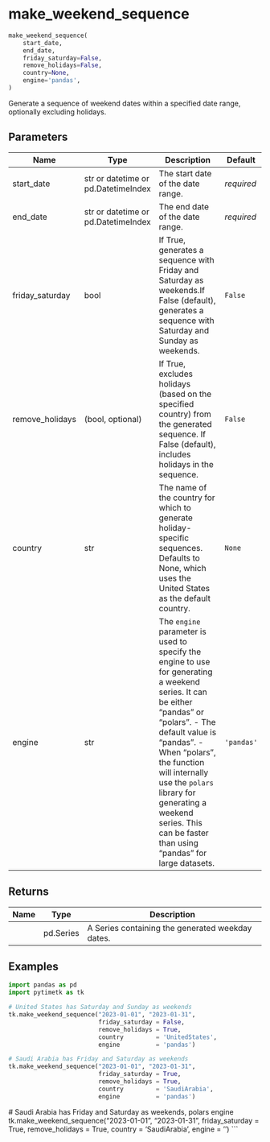 # make_weekend_sequence { #pytimetk.make_weekend_sequence }

```python
make_weekend_sequence(
    start_date,
    end_date,
    friday_saturday=False,
    remove_holidays=False,
    country=None,
    engine='pandas',
)
```

Generate a sequence of weekend dates within a specified date range, 
optionally excluding holidays.

## Parameters {.doc-section .doc-section-parameters}

| Name            | Type                                | Description                                                                                                                                                                                                                                                                                                                                       | Default    |
|-----------------|-------------------------------------|---------------------------------------------------------------------------------------------------------------------------------------------------------------------------------------------------------------------------------------------------------------------------------------------------------------------------------------------------|------------|
| start_date      | str or datetime or pd.DatetimeIndex | The start date of the date range.                                                                                                                                                                                                                                                                                                                 | _required_ |
| end_date        | str or datetime or pd.DatetimeIndex | The end date of the date range.                                                                                                                                                                                                                                                                                                                   | _required_ |
| friday_saturday | bool                                | If True, generates a sequence with Friday and Saturday as weekends.If  False (default), generates a sequence with Saturday and Sunday as  weekends.                                                                                                                                                                                               | `False`    |
| remove_holidays | (bool, optional)                    | If True, excludes holidays (based on the specified country) from the  generated sequence. If False (default), includes holidays in the sequence.                                                                                                                                                                                                  | `False`    |
| country         | str                                 | The name of the country for which to generate holiday-specific sequences.  Defaults to None, which uses the United States as the default country.                                                                                                                                                                                                 | `None`     |
| engine          | str                                 | The `engine` parameter is used to specify the engine to use for  generating a weekend series. It can be either "pandas" or "polars".   - The default value is "pandas".  - When "polars", the function will internally use the `polars` library    for generating a weekend series. This can be faster than using    "pandas" for large datasets. | `'pandas'` |

## Returns {.doc-section .doc-section-returns}

| Name   | Type      | Description                                      |
|--------|-----------|--------------------------------------------------|
|        | pd.Series | A Series containing the generated weekday dates. |

## Examples {.doc-section .doc-section-examples}

```python
import pandas as pd
import pytimetk as tk

# United States has Saturday and Sunday as weekends
tk.make_weekend_sequence("2023-01-01", "2023-01-31", 
                         friday_saturday = False, 
                         remove_holidays = True, 
                         country         = 'UnitedStates',
                         engine          = 'pandas')
```

```python
# Saudi Arabia has Friday and Saturday as weekends
tk.make_weekend_sequence("2023-01-01", "2023-01-31", 
                         friday_saturday = True, 
                         remove_holidays = True, 
                         country         = 'SaudiArabia',
                         engine          = 'pandas')
```

 # Saudi Arabia has Friday and Saturday as weekends, polars engine
tk.make_weekend_sequence("2023-01-01", "2023-01-31", 
                         friday_saturday = True, 
                         remove_holidays = True, 
                         country         = 'SaudiArabia',
                         engine          = '')
```